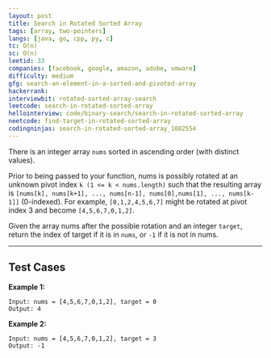 ```yaml
---
layout: post
title: Search in Rotated Sorted Array
tags: [array, two-pointers]
langs: [java, go, cpp, py, c]
tc: O(n)
sc: O(n)
leetid: 33
companies: [facebook, google, amazon, adobe, vmware]
difficulty: medium
gfg: search-an-element-in-a-sorted-and-pivoted-array
hackerrank: 
interviewbit: rotated-sorted-array-search
leetcode: search-in-rotated-sorted-array
hellointerview: code/binary-search/search-in-rotated-sorted-array
neetcode: find-target-in-rotated-sorted-array
codingninjas: search-in-rotated-sorted-array_1082554
---
```


There is an integer array `nums` sorted in ascending order (with distinct values).

Prior to being passed to your function, 
nums is possibly rotated at an unknown pivot index `k (1 <= k < nums.length)` 
such that the resulting array is `[nums[k], nums[k+1], ..., nums[n-1], nums[0],nums[1], ..., nums[k-1]]` (0-indexed). 
For example, `[0,1,2,4,5,6,7]` might be rotated at pivot index 3 and become `[4,5,6,7,0,1,2]`.

Given the array nums after the possible rotation and an integer `target`, return the index of target if it is in `nums`, or `-1` if it is not in nums.

---

## Test Cases

**Example 1:**
```
Input: nums = [4,5,6,7,0,1,2], target = 0
Output: 4
```

**Example 2:**
```
Input: nums = [4,5,6,7,0,1,2], target = 3
Output: -1
```
